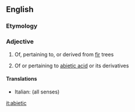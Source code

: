 ==English==

===Etymology===
{{etyl|la}} {{term|abies}}

===Adjective===
{{en-adj|-}}

# Of, pertaining to, or derived from [[fir]] trees
#{{organic chemistry}} Of or pertaining to [[abietic acid]] or its derivatives

====Translations====
*Italian: {{t-|it|abietico}} (all senses)

[[it:abietic]]